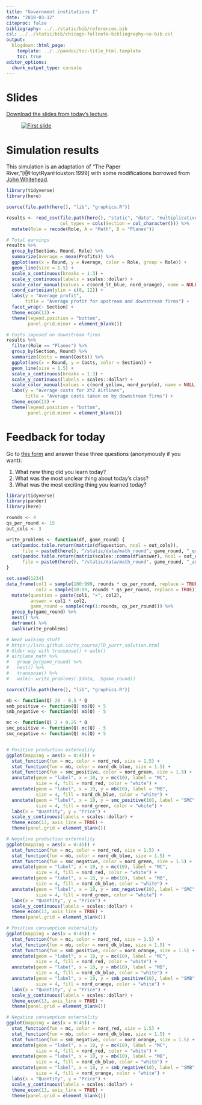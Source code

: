 ```yaml
---
title: "Government institutions I"
date: "2018-03-12"
citeproc: false
bibliography: ../../static/bib/references.bib
csl: ../../static/bib/chicago-fullnote-bibliography-no-bib.csl
output:
  blogdown::html_page:
    template: ../../pandoc/toc-title_html.template
    toc: true
editor_options: 
  chunk_output_type: console
---
```


# Slides

[Download the slides from today's lecture](/slides/MPA-612_2018-03-12.pdf).

<figure>
[![First slide](/images/slides/slides_2018-03-12.png)](/slides/MPA-612_2018-03-12.pdf)
</figure>


# Simulation results

This simulation is an adaptation of "The Paper River,"[@HoytRyanHouston:1999] with some modifications borrowed from [John Whitehead](http://www.appstate.edu/~whiteheadjc/eco3620/games/paperriver/index.htm).

```r
library(tidyverse)
library(here)

source(file.path(here(), "lib", "graphics.R"))

results <- read_csv(file.path(here(), "static", "data", "multiplicative-airlines.csv"),
                    col_types = cols(Section = col_character())) %>%
  mutate(Role = recode(Role, A = "Math", B = "Planes"))

# Total earnings
results %>%
  group_by(Section, Round, Role) %>% 
  summarize(Average = mean(Profits)) %>% 
  ggplot(aes(x = Round, y = Average, color = Role, group = Role)) +
  geom_line(size = 1.5) +
  scale_x_continuous(breaks = 1:3) +
  scale_y_continuous(labels = scales::dollar) +
  scale_color_manual(values = c(nord_lt_blue, nord_orange), name = NULL) +
  coord_cartesian(ylim = c(0, 12)) +
  labs(y = "Average profit",
       title = "Average profit for upstream and downstream firms") +
  facet_wrap(~ Section) +
  theme_econ(13) +
  theme(legend.position = "bottom",
        panel.grid.minor = element_blank())

# Costs imposed on downstream firms
results %>% 
  filter(Role == "Planes") %>% 
  group_by(Section, Round) %>% 
  summarize(Costs = mean(Costs)) %>% 
  ggplot(aes(x = Round, y = Costs, color = Section)) +
  geom_line(size = 1.5) +
  scale_x_continuous(breaks = 1:3) +
  scale_y_continuous(labels = scales::dollar) +
  scale_color_manual(values = c(nord_yellow, nord_purple), name = NULL) +
  labs(y = "Average costs for XYZ Airlines", 
       title = "Average costs taken on by downstream firms") +
  theme_econ(13) +
  theme(legend.position = "bottom",
        panel.grid.minor = element_blank())
```


# Feedback for today

Go to [this form](https://goo.gl/forms/okg0bpPQJQCmyFZA2) and answer these three questions (anonymously if you want):

1. What new thing did you learn today?
2. What was the most unclear thing about today's class?
3. What was the most exciting thing you learned today?


```r
library(tidyverse)
library(pander)
library(here)

rounds <- 4
qs_per_round <- 15
out_cols <- 3

write_problems <- function(df, game_round) {
  cat(pandoc.table.return(matrix(df$question, ncol = out_cols)), 
      file = paste0(here(), "/static/data/math_round", game_round, "_questions.md"))
  cat(pandoc.table.return(matrix(scales::comma(df$answer), ncol = out_cols)), 
      file = paste0(here(), "/static/data/math_round", game_round, "_answers.md"))
}

set.seed(1234)
data_frame(col1 = sample(100:999, rounds * qs_per_round, replace = TRUE),
           col2 = sample(10:99, rounds * qs_per_round, replace = TRUE)) %>% 
  mutate(question = paste(col1, "×", col2),
         answer = col1 * col2,
         game_round = sample(rep(1:rounds, qs_per_round))) %>% 
  group_by(game_round) %>% 
  nest() %>%
  deframe() %>%
  iwalk(write_problems)

# Neat walking stuff 
# https://lsru.github.io/tv_course/TD_purrr_solution.html
# Older way with transpose() + walk()
# airplane_math %>%
#   group_by(game_round) %>% 
#   nest() %>%
#   transpose() %>%
#   walk(~ write_problems(.$data, .$game_round))
```

```r
source(file.path(here(), "lib", "graphics.R"))

mb <- function(Q) 20 - 0.5 * Q
smb_positive <- function(Q) mb(Q) + 5
smb_negative <- function(Q) mb(Q) - 5

mc <- function(Q) 2 + 0.25 * Q
smc_positive <- function(Q) mc(Q) - 5
smc_negative <- function(Q) mc(Q) + 5


# Positive production externality
ggplot(mapping = aes(x = 0:45)) + 
  stat_function(fun = mc, color = nord_red, size = 1.5) +
  stat_function(fun = mb, color = nord_dk_blue, size = 1.5) +
  stat_function(fun = smc_positive, color = nord_green, size = 1.5) +
  annotate(geom = "label", x = 10, y = mc(10), label = "MC",
           size = 4, fill = nord_red, color = "white") +
  annotate(geom = "label", x = 10, y = mb(10), label = "MB",
           size = 4, fill = nord_dk_blue, color = "white") +
  annotate(geom = "label", x = 10, y = smc_positive(10), label = "SMC",
           size = 4, fill = nord_green, color = "white") +
  labs(x = "Quantity", y = "Price") +
  scale_y_continuous(labels = scales::dollar) +
  theme_econ(13, axis_line = TRUE) +
  theme(panel.grid = element_blank())

# Negative production externality
ggplot(mapping = aes(x = 0:45)) + 
  stat_function(fun = mc, color = nord_red, size = 1.5) +
  stat_function(fun = mb, color = nord_dk_blue, size = 1.5) +
  stat_function(fun = smc_negative, color = nord_green, size = 1.5) +
  annotate(geom = "label", x = 10, y = mc(10), label = "MC",
           size = 4, fill = nord_red, color = "white") +
  annotate(geom = "label", x = 10, y = mb(10), label = "MB",
           size = 4, fill = nord_dk_blue, color = "white") +
  annotate(geom = "label", x = 10, y = smc_negative(10), label = "SMC",
           size = 4, fill = nord_green, color = "white") +
  labs(x = "Quantity", y = "Price") +
  scale_y_continuous(labels = scales::dollar) +
  theme_econ(13, axis_line = TRUE) +
  theme(panel.grid = element_blank())

# Positive consumption externality
ggplot(mapping = aes(x = 0:45)) + 
  stat_function(fun = mc, color = nord_red, size = 1.5) +
  stat_function(fun = mb, color = nord_dk_blue, size = 1.5) +
  stat_function(fun = smb_positive, color = nord_orange, size = 1.5) +
  annotate(geom = "label", x = 10, y = mc(10), label = "MC",
           size = 4, fill = nord_red, color = "white") +
  annotate(geom = "label", x = 10, y = mb(10), label = "MB",
           size = 4, fill = nord_dk_blue, color = "white") +
  annotate(geom = "label", x = 10, y = smb_positive(10), label = "SMB",
           size = 4, fill = nord_orange, color = "white") +
  labs(x = "Quantity", y = "Price") +
  scale_y_continuous(labels = scales::dollar) +
  theme_econ(13, axis_line = TRUE) +
  theme(panel.grid = element_blank())

# Negative consumption externality
ggplot(mapping = aes(x = 0:45)) + 
  stat_function(fun = mc, color = nord_red, size = 1.5) +
  stat_function(fun = mb, color = nord_dk_blue, size = 1.5) +
  stat_function(fun = smb_negative, color = nord_orange, size = 1.5) +
  annotate(geom = "label", x = 10, y = mc(10), label = "MC",
           size = 4, fill = nord_red, color = "white") +
  annotate(geom = "label", x = 10, y = mb(10), label = "MB",
           size = 4, fill = nord_dk_blue, color = "white") +
  annotate(geom = "label", x = 10, y = smb_negative(10), label = "SMB",
           size = 4, fill = nord_orange, color = "white") +
  labs(x = "Quantity", y = "Price") +
  scale_y_continuous(labels = scales::dollar) +
  theme_econ(13, axis_line = TRUE) +
  theme(panel.grid = element_blank())
```
